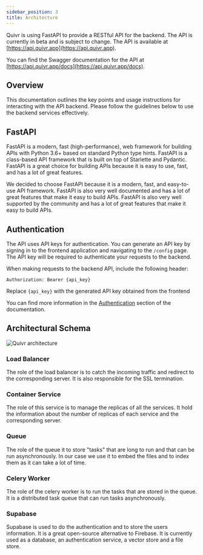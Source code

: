 ```yaml
---
sidebar_position: 3
title: Architecture
---
```


Quivr is using FastAPI to provide a RESTful API for the backend. The API is currently in beta and is subject to change. The API is available at [https://api.quivr.app](https://api.quivr.app).

You can find the Swagger documentation for the API at [https://api.quivr.app/docs](https://api.quivr.app/docs).

## Overview

This documentation outlines the key points and usage instructions for interacting with the API backend. Please follow the guidelines below to use the backend services effectively.

## FastAPI

FastAPI is a modern, fast (high-performance), web framework for building APIs with Python 3.6+ based on standard Python type hints. FastAPI is a class-based API framework that is built on top of Starlette and Pydantic. FastAPI is a great choice for building APIs because it is easy to use, fast, and has a lot of great features.

We decided to choose FastAPI because it is a modern, fast, and easy-to-use API framework. FastAPI is also very well documented and has a lot of great features that make it easy to build APIs. FastAPI is also very well supported by the community and has a lot of great features that make it easy to build APIs.

## Authentication

The API uses API keys for authentication. You can generate an API key by signing in to the frontend application and navigating to the `/config` page. The API key will be required to authenticate your requests to the backend.

When making requests to the backend API, include the following header:

```http
Authorization: Bearer {api_key}
```

Replace `{api_key}` with the generated API key obtained from the frontend

You can find more information in the [Authentication](/docs/Developers/useQuivr/get_your_api_key) section of the documentation.


## Architectural Schema 


<div style={{ textAlign: 'center' }}>
  <img src="/img/architectural-high-level.png" alt="Quivr architecture" style={{ width: '60%' }} />
</div>

### Load Balancer

The role of the load balancer is to catch the incoming traffic and redirect to the corresponding server. It is also responsible for the SSL termination.

### Container Service

The role of this service is to manage the replicas of all the services. It hold the information about the number of replicas of each service and the corresponding server.

### Queue

The role of the queue it to store "tasks" that are long to run and that can be run asynchronously. In our case we use it to embed the files and to index them as it can take a lot of time. 

### Celery Worker

The role of the celery worker is to run the tasks that are stored in the queue. It is a distributed task queue that can run tasks asynchronously.

### Supabase

Supabase is used to do the authentication and to store the users information. It is a great open-source alternative to Firebase. It is currently used as a database, an authentication service, a vector store and a file store.